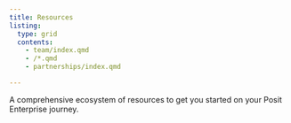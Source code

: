 ```yaml
---
title: Resources
listing:
  type: grid
  contents:
    - team/index.qmd
    - /*.qmd
    - partnerships/index.qmd

---
```


A comprehensive ecosystem of resources to get you started on your Posit Enterprise journey.


